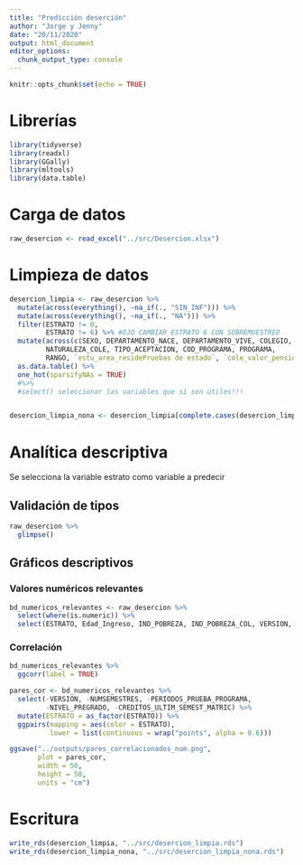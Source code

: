 ```yaml
---
title: "Predicción deserción"
author: "Jorge y Jenny"
date: "20/11/2020"
output: html_document
editor_options: 
  chunk_output_type: console
---
```


```r
knitr::opts_chunk$set(echo = TRUE)
```

# Librerías

```r
library(tidyverse)
library(readxl)
library(GGally)
library(mltools)
library(data.table)
```

# Carga de datos

```r
raw_desercion <- read_excel("../src/Desercion.xlsx")
```

# Limpieza de datos

```r
desercion_limpia <- raw_desercion %>%
  mutate(across(everything(), ~na_if(., "SIN_INF"))) %>% 
  mutate(across(everything(), ~na_if(., "NA"))) %>% 
  filter(ESTRATO != 0,
         ESTRATO != 6) %>% #OJO CAMBIAR ESTRATO 6 CON SOBREMUESTREO
  mutate(across(c(SEXO, DEPARTAMENTO_NACE, DEPARTAMENTO_VIVE, COLEGIO,
         NATURALEZA_COLE, TIPO_ACEPTACION, COD_PROGRAMA, PROGRAMA, 
         RANGO, `estu_area_residePruebas de estado`, `cole_valor_pensionPruebas de estado`, fami_educa_padre:cole_caracter), as_factor)) %>%
  as.data.table() %>% 
  one_hot(sparsifyNAs = TRUE)
  #%>% 
  #select() seleccionar las variables que sí son útiles!!!


desercion_limpia_nona <- desercion_limpia[complete.cases(desercion_limpia),] 
```

# Analítica descriptiva

Se selecciona la variable estrato como variable a predecir

## Validación de tipos

```r
raw_desercion %>% 
  glimpse()
```

## Gráficos descriptivos

### Valores numéricos relevantes

```r
bd_numericos_relevantes <- raw_desercion %>% 
  select(where(is.numeric)) %>%
  select(ESTRATO, Edad_Ingreso, IND_POBREZA, IND_POBREZA_COL, VERSION, PROMEDIO_ULTIMO_SEMESTRE_TERMINADO:NUMSEMESTRES, Puntaje1_s, Puntaje2_s, `estu_edad Pruebas de estado`:Ingles)
```

### Correlación

```r
bd_numericos_relevantes %>% 
  ggcorr(label = TRUE)

pares_cor <- bd_numericos_relevantes %>%
  select(-VERSION, -NUMSEMESTRES, -PERIODOS_PRUEBA_PROGRAMA, 
         -NIVEL_PREGRADO, -CREDITOS_ULTIM_SEMEST_MATRIC) %>% 
  mutate(ESTRATO = as_factor(ESTRATO)) %>% 
  ggpairs(mapping = aes(color = ESTRATO),
          lower = list(continuous = wrap("points", alpha = 0.6)))

ggsave("../outputs/pares_correlacionados_num.png", 
       plot = pares_cor, 
       width = 50, 
       height = 50, 
       units = "cm")


```

# Escritura

```r
write_rds(desercion_limpia, "../src/desercion_limpia.rds")
write_rds(desercion_limpia_nona, "../src/desercion_limpia_nona.rds")
```


